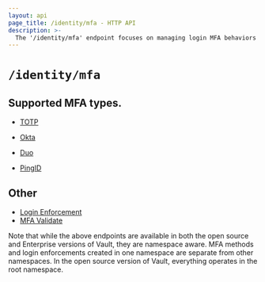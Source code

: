 ```yaml
---
layout: api
page_title: /identity/mfa - HTTP API
description: >-
  The '/identity/mfa' endpoint focuses on managing login MFA behaviors in Vault.
---
```


# `/identity/mfa`

## Supported MFA types.

- [TOTP](/api/secret/identity/mfa/totp)

- [Okta](/api/secret/identity/mfa/okta)

- [Duo](/api/secret/identity/mfa/duo)

- [PingID](/api/secret/identity/mfa/pingid)

## Other

- [Login Enforcement](/api/secret/identity/mfa/login-enforcement)
- [MFA Validate](/api/system/mfa/validate)

Note that while the above endpoints are available in both the open source and Enterprise versions of Vault,
they are namespace aware. MFA methods and login enforcements created in one namespace are separate from other
namespaces. In the open source version of Vault, everything operates in the root namespace.
